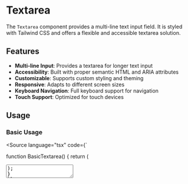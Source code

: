 

<Meta of={TextareaStories} />

# Textarea

The `Textarea` component provides a multi-line text input field. It is styled with Tailwind CSS and offers a flexible and accessible textarea solution.

## Features

- **Multi-line Input**: Provides a textarea for longer text input
- **Accessibility**: Built with proper semantic HTML and ARIA attributes
- **Customizable**: Supports custom styling and theming
- **Responsive**: Adapts to different screen sizes
- **Keyboard Navigation**: Full keyboard support for navigation
- **Touch Support**: Optimized for touch devices

## Usage

### Basic Usage

<Canvas of={TextareaStories.Default} />

<Source
  language="tsx"
  code={`

function BasicTextarea() {
return (
<Textarea placeholder="Type your message here..." />
);
}
`}
/>

### With Label

<Canvas of={TextareaStories.WithLabel} />

<Source
  language="tsx"
  code={`

function LabelTextarea() {
return (
<div className="space-y-2">
<label htmlFor="textarea-label" className="text-sm font-medium">
Message
</label>
<Textarea id="textarea-label" placeholder="Type your message here..." />
</div>
);
}
`}
/>

### With Error State

<Canvas of={TextareaStories.WithError} />

<Source
  language="tsx"
  code={`

function ErrorTextarea() {
return (
<div className="space-y-2">
<label htmlFor="textarea-error" className="text-sm font-medium">
Message
</label>
<Textarea 
        id="textarea-error" 
        placeholder="This textarea has an error" 
        aria-invalid="true"
        className="border-red-500 focus-visible:border-red-500 focus-visible:ring-red-500/50"
      />
<p className="text-sm text-red-600">This field is required</p>
</div>
);
}
`}
/>

### Disabled State

<Canvas of={TextareaStories.Disabled} />

<Source
  language="tsx"
  code={`

function DisabledTextarea() {
return (
<Textarea placeholder="This textarea is disabled" disabled />
);
}
`}
/>

### Read Only State

<Canvas of={TextareaStories.ReadOnly} />

<Source
  language="tsx"
  code={`

function ReadOnlyTextarea() {
return (
<Textarea defaultValue="This textarea is read-only" readOnly />
);
}
`}
/>

### With Character Limit

<Canvas of={TextareaStories.WithMaxLength} />

<Source
  language="tsx"
  code={`

function MaxLengthTextarea() {
return (
<Textarea placeholder="Maximum 100 characters" maxLength={100} />
);
}
`}
/>

### With Custom Rows

<Canvas of={TextareaStories.WithRows} />

<Source
  language="tsx"
  code={`

function RowsTextarea() {
return (
<Textarea placeholder="This textarea has 5 rows" rows={5} />
);
}
`}
/>

### With Controlled State

<Canvas of={TextareaStories.WithControlledState} />

<Source
  language="tsx"
  code={`

function ControlledTextarea() {
const [value, setValue] = useState("");

return (
<div className="space-y-4">
<Textarea
value={value}
onChange={(e) => setValue(e.target.value)}
placeholder="This is a controlled textarea"
/>
<p className="text-sm text-muted-foreground">
Character count: {value.length}
</p>
</div>
);
}
`}
/>

### With Character Counter

<Canvas of={TextareaStories.WithCharacterLimit} />

<Source
  language="tsx"
  code={`

function CharacterLimitTextarea() {
const [value, setValue] = useState("");
const maxLength = 100;

return (
<div className="space-y-2">
<Textarea
value={value}
onChange={(e) => setValue(e.target.value)}
placeholder="Maximum 100 characters"
maxLength={maxLength}
/>
<div className="flex justify-between text-sm text-muted-foreground">
<span>Character count: {value.length}</span>
<span>Remaining: {maxLength - value.length}</span>
</div>
</div>
);
}
`}
/>

### With Validation

<Canvas of={TextareaStories.WithValidation} />

<Source
  language="tsx"
  code={`

function ValidationTextarea() {
const [value, setValue] = useState("");
const [error, setError] = useState("");

const handleChange = (e: React.ChangeEvent<HTMLTextAreaElement>) => {
const newValue = e.target.value;
setValue(newValue);

    if (newValue.length < 10) {
      setError("Message must be at least 10 characters long");
    } else if (newValue.length > 500) {
      setError("Message must be less than 500 characters");
    } else {
      setError("");
    }

};

return (
<div className="space-y-2">
<Textarea
value={value}
onChange={handleChange}
placeholder="Enter a message (10-500 characters)"
className={error ? "border-red-500 focus-visible:border-red-500 focus-visible:ring-red-500/50" : ""}
/>
{error && (
<p className="text-sm text-red-600">{error}</p>
)}
<p className="text-sm text-muted-foreground">
{value.length}/500 characters
</p>
</div>
);
}
`}
/>

### With Custom Styling

<Canvas of={TextareaStories.WithCustomStyling} />

<Source
  language="tsx"
  code={`

function CustomStyledTextarea() {
return (
<Textarea 
      placeholder="This textarea has custom styling" 
      className="border-blue-500 focus-visible:border-blue-500 focus-visible:ring-blue-500/50 bg-blue-50"
    />
);
}
`}
/>

### With Resize Options

<Canvas of={TextareaStories.WithResizeOptions} />

<Source
  language="tsx"
  code={`

function ResizeOptionsTextarea() {
return (
<div className="space-y-4">
<div className="space-y-2">
<label className="text-sm font-medium">Default resize</label>
<Textarea placeholder="Default resize behavior" />
</div>
<div className="space-y-2">
<label className="text-sm font-medium">No resize</label>
<Textarea placeholder="Cannot be resized" className="resize-none" />
</div>
<div className="space-y-2">
<label className="text-sm font-medium">Vertical resize only</label>
<Textarea placeholder="Can only resize vertically" className="resize-y" />
</div>
</div>
);
}
`}
/>

### With User Interaction

<Canvas of={TextareaStories.WithUserInteraction} />

<Source
  language="tsx"
  code={`

function InteractiveTextarea() {
const [value, setValue] = useState("");
const [focusCount, setFocusCount] = useState(0);
const [blurCount, setBlurCount] = useState(0);

return (
<div className="space-y-4">
<Textarea
value={value}
onChange={(e) => setValue(e.target.value)}
onFocus={() => setFocusCount(prev => prev + 1)}
onBlur={() => setBlurCount(prev => prev + 1)}
placeholder="Interact with this textarea to see the counters"
/>
<div className="text-sm text-muted-foreground space-y-1">
<p>Focus count: {focusCount}</p>
<p>Blur count: {blurCount}</p>
<p>Character count: {value.length}</p>
</div>
</div>
);
}
`}
/>

## Props

<Controls of={TextareaStories.Default} />

## Styling

The `Textarea` component uses Tailwind CSS classes and can be customized with additional classes:

```tsx
<Textarea className="border-blue-500 focus-visible:border-blue-500 focus-visible:ring-blue-500/50" />
<Textarea className="w-96 h-32" />
<Textarea className="resize-none" />
```

## Accessibility

The `Textarea` component provides:

- **Keyboard Navigation**: Full keyboard support for navigation
- **Screen Reader Support**: Proper ARIA attributes and roles
- **Focus Management**: Focus indicators and proper focus handling
- **Touch Support**: Optimized for touch devices
- **Form Integration**: Proper form association and validation

## Performance

The `Textarea` component is optimized for performance:

- **Efficient Rendering**: Only re-renders when necessary
- **Smooth Transitions**: Provides smooth state transitions
- **Memory Efficient**: Minimal memory usage
- **Responsive**: Adapts to different screen sizes and orientations

## Best Practices

1. **Use appropriate labels**: Always provide clear labels for textareas
2. **Handle state changes**: Use `onChange` for controlled state
3. **Test with keyboard**: Ensure keyboard navigation works properly
4. **Consider mobile**: Test on mobile devices for touch interactions
5. **Use controlled state**: Use controlled state for complex interactions
6. **Provide visual feedback**: Show clear visual feedback for validation states
7. **Group related content**: Group related content logically in forms
8. **Limit character count**: Consider character limits for better UX
